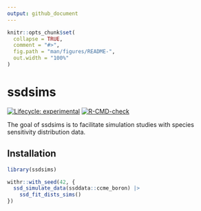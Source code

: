 ```yaml
---
output: github_document
---
```


<!-- README.md is generated from README.Rmd. Please edit that file -->

```r
knitr::opts_chunk$set(
  collapse = TRUE,
  comment = "#>",
  fig.path = "man/figures/README-",
  out.width = "100%"
)
```

# ssdsims

<!-- badges: start -->
[![Lifecycle: experimental](https://img.shields.io/badge/lifecycle-experimental-orange.svg)](https://lifecycle.r-lib.org/articles/stages.html#experimental)
[![R-CMD-check](https://github.com/poissonconsulting/ssdsims/actions/workflows/R-CMD-check.yaml/badge.svg)](https://github.com/poissonconsulting/ssdsims/actions/workflows/R-CMD-check.yaml)
<!-- badges: end -->

The goal of ssdsims is to facilitate simulation studies with species sensitivity distribution data.

## Installation

```r
library(ssdsims)

withr::with_seed(42, {
  ssd_simulate_data(ssddata::ccme_boron) |>
    ssd_fit_dists_sims()
})
```
